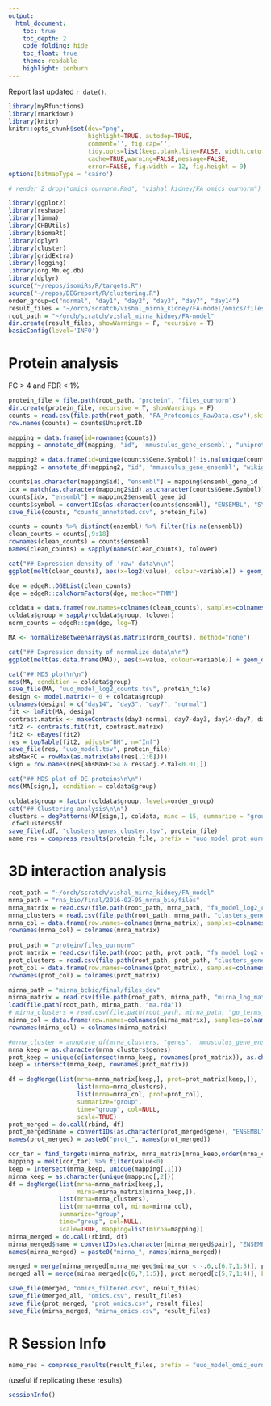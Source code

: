 ```yaml
---
output:
  html_document:
    toc: true
    toc_depth: 2
    code_folding: hide
    toc_float: true
    theme: readable
    highlight: zenburn
---
```


Report last updated `r date()`.


```r
library(myRfunctions)
library(rmarkdown)
library(knitr)
knitr::opts_chunk$set(dev="png",
                      highlight=TRUE, autodep=TRUE,
                      comment='', fig.cap='',
                      tidy.opts=list(keep.blank.line=FALSE, width.cutoff=200),
                      cache=TRUE,warning=FALSE,message=FALSE,
                      error=FALSE, fig.width = 12, fig.height = 9)
options(bitmapType = 'cairo')
```

```r
# render_2_drop("omics_ournorm.Rmd", "vishal_kidney/FA_omics_ournorm")
```

```r
library(ggplot2)
library(reshape)
library(limma)
library(CHBUtils)
library(biomaRt)
library(dplyr)
library(cluster)
library(gridExtra)
library(logging)
library(org.Mm.eg.db)
library(dplyr)
source("~/repos/isomiRs/R/targets.R")
source("~/repos/DEGreport/R/clustering.R")
order_group=c("normal", "day1", "day2", "day3", "day7", "day14")
result_files = "~/orch/scratch/vishal_mirna_kidney/FA-model/omics/files_ournorm"
root_path = "~/orch/scratch/vishal_mirna_kidney/FA-model"
dir.create(result_files, showWarnings = F, recursive = T)
basicConfig(level='INFO')
```

# Protein analysis {.tabset}

FC > 4 and FDR < 1%

```r
protein_file = file.path(root_path, "protein", "files_ournorm")
dir.create(protein_file, recursive = T, showWarnings = F)
counts = read.csv(file.path(root_path, "FA_Proteomics_RawData.csv"),skip = 1) %>% tidyr::separate(Protein.Id, c("sp", "Uniprot.ID", "type"),sep = "[::|::]", extra = "merge")
row.names(counts) = counts$Uniprot.ID

mapping = data.frame(id=rownames(counts))
mapping = annotate_df(mapping, "id", 'mmusculus_gene_ensembl', "uniprot_genename", "ensembl_gene_id")  %>% distinct(ensembl_gene_id)

mapping2 = data.frame(id=unique(counts$Gene.Symbol)[!is.na(unique(counts$Gene.Symbol))])
mapping2 = annotate_df(mapping2, "id", 'mmusculus_gene_ensembl', "wikigene_name", "ensembl_gene_id")  %>% distinct(ensembl_gene_id)

counts[as.character(mapping$id), "ensembl"] = mapping$ensembl_gene_id 
idx = match(as.character(mapping2$id),as.character(counts$Gene.Symbol))
counts[idx, "ensembl"] = mapping2$ensembl_gene_id
counts$symbol = convertIDs(as.character(counts$ensembl), "ENSEMBL", "SYMBOL", org.Mm.eg.db)
save_file(counts, "counts_annotated.csv", protein_file)

counts = counts %>% distinct(ensembl) %>% filter(!is.na(ensembl))
clean_counts = counts[,9:18]
rownames(clean_counts) = counts$ensembl
names(clean_counts) = sapply(names(clean_counts), tolower)

cat("## Expression density of 'raw' data\n\n")
ggplot(melt(clean_counts), aes(x=log2(value), colour=variable)) + geom_density()

dge = edgeR::DGEList(clean_counts)
dge = edgeR::calcNormFactors(dge, method="TMM")

coldata = data.frame(row.names=colnames(clean_counts), samples=colnames(clean_counts)) %>% tidyr::separate(samples,into = c("group"), extra = "drop")
coldata$group = sapply(coldata$group, tolower)
norm_counts = edgeR::cpm(dge, log=T)

MA <- normalizeBetweenArrays(as.matrix(norm_counts), method="none")

cat("## Expression density of normalize data\n\n")
ggplot(melt(as.data.frame(MA)), aes(x=value, colour=variable)) + geom_density()

cat("## MDS plot\n\n")
mds(MA, condition = coldata$group)
save_file(MA, "uuo_model_log2_counts.tsv", protein_file)
design <- model.matrix(~ 0 + coldata$group)
colnames(design) = c("day14", "day3", "day7", "normal")
fit <- lmFit(MA, design)
contrast.matrix <- makeContrasts(day3-normal, day7-day3, day14-day7, day14-normal, day14-day3, day7-normal, levels=design)
fit2 <- contrasts.fit(fit, contrast.matrix)
fit2 <- eBayes(fit2)
res = topTable(fit2, adjust="BH", n="Inf")
save_file(res, "uuo_model.tsv", protein_file)
absMaxFC = rowMax(as.matrix(abs(res[,1:6])))
sign = row.names(res[absMaxFC>4 & res$adj.P.Val<0.01,])

cat("## MDS plot of DE proteins\n\n")
mds(MA[sign,], condition = coldata$group)

coldata$group = factor(coldata$group, levels=order_group)
cat("## Clustering analysis\n\n")
clusters = degPatterns(MA[sign,], coldata, minc = 15, summarize = "group", time="group", col = NULL)
.df=clusters$df
save_file(.df, "clusters_genes_cluster.tsv", protein_file)
name_res = compress_results(protein_file, prefix = "uuo_model_prot_ournorm", zip = TRUE)

```

# 3D interaction analysis

```r

root_path = "~/orch/scratch/vishal_mirna_kidney/FA_model"
mrna_path = "rna_bio/final/2016-02-05_mrna_bio/files"
mrna_matrix = read.csv(file.path(root_path, mrna_path, "fa_model_log2_counts.tsv"), row.names = 1)
mrna_clusters = read.csv(file.path(root_path, mrna_path, "clusters_genes.tsv"), row.names = 1)
mrna_col = data.frame(row.names=colnames(mrna_matrix), samples=colnames(mrna_matrix)) %>% tidyr::separate(samples,into = c("group"), extra = "drop") %>% mutate(group=factor(group, levels=order_group))
rownames(mrna_col) = colnames(mrna_matrix)
    
prot_path = "protein/files_ournorm"
prot_matrix = read.csv(file.path(root_path, prot_path, "fa_model_log2_counts.tsv"), row.names = 1)
prot_clusters = read.csv(file.path(root_path, prot_path, "clusters_genes_cluster.tsv"), row.names = 1)
prot_col = data.frame(row.names=colnames(prot_matrix), samples=colnames(prot_matrix)) %>% tidyr::separate(samples,into = c("group"), extra = "drop") %>% mutate(group=factor(group, levels=order_group))
rownames(prot_col) = colnames(prot_matrix)

mirna_path = "mirna_bcbio/final/files_dev"
mirna_matrix = read.csv(file.path(root_path, mirna_path, "mirna_log_matrix.txt"), row.names = 1)
load(file.path(root_path, mirna_path, "ma.rda"))
# mirna_clusters = read.csv(file.path(root_path, mirna_path, "go_terms_network.tsv"))
mirna_col = data.frame(row.names=colnames(mirna_matrix), samples=colnames(mirna_matrix)) %>% tidyr::separate(samples,into = c("group"), extra = "drop") %>% mutate(group=factor(group, levels=order_group))
rownames(mirna_col) = colnames(mirna_matrix)
```

```r
#mrna_cluster = annotate_df(mrna_clusters, "genes", 'mmusculus_gene_ensembl', "ensembl_gene_id", "gene_biotype")
mrna_keep = as.character(mrna_clusters$genes)
prot_keep = unique(c(intersect(mrna_keep, rownames(prot_matrix)), as.character(prot_clusters$genes)))
keep = intersect(mrna_keep, rownames(prot_matrix))

df = degMerge(list(mrna=mrna_matrix[keep,], prot=prot_matrix[keep,]), 
                   list(mrna=mrna_clusters), 
                   list(mrna=mrna_col, prot=prot_col), 
                   summarize="group", 
                   time="group", col=NULL, 
                   scale=TRUE)
prot_merged = do.call(rbind, df)
prot_merged$name = convertIDs(as.character(prot_merged$gene), "ENSEMBL", "SYMBOL", org.Mm.eg.db)
names(prot_merged) = paste0("prot_", names(prot_merged))

cor_tar = find_targets(mirna_matrix, mrna_matrix[mrna_keep,order(mrna_col$group)], ma, mirna_col$group)
mapping = melt(cor_tar) %>% filter(value<0)
keep = intersect(mrna_keep, unique(mapping[,1]))
mirna_keep = as.character(unique(mapping[,2]))
df = degMerge(list(mrna=mrna_matrix[keep,],
                   mirna=mirna_matrix[mirna_keep,]), 
              list(mrna=mrna_clusters), 
              list(mrna=mrna_col, mirna=mirna_col), 
              summarize="group", 
              time="group", col=NULL, 
              scale=TRUE, mapping=list(mirna=mapping))
mirna_merged = do.call(rbind, df)
mirna_merged$name = convertIDs(as.character(mirna_merged$pair), "ENSEMBL", "SYMBOL", org.Mm.eg.db)
names(mirna_merged) = paste0("mirna_", names(mirna_merged))

merged = merge(mirna_merged[mirna_merged$mirna_cor < -.6,c(6,7,1:5)], prot_merged[prot_merged$prot_cor > .6,c(5,7,1:4)], by=1, all=TRUE)
merged_all = merge(mirna_merged[c(6,7,1:5)], prot_merged[c(5,7,1:4)], by=1, all=TRUE)

save_file(merged, "omics_filtered.csv", result_files)
save_file(merged_all, "omics.csv", result_files)
save_file(prot_merged, "prot_omics.csv", result_files)
save_file(mirna_merged, "mirna_omics.csv", result_files)
```

# R Session Info

```r
name_res = compress_results(result_files, prefix = "uuo_model_omic_ournorm", zip = TRUE)
```

(useful if replicating these results)

```r
sessionInfo()
```


